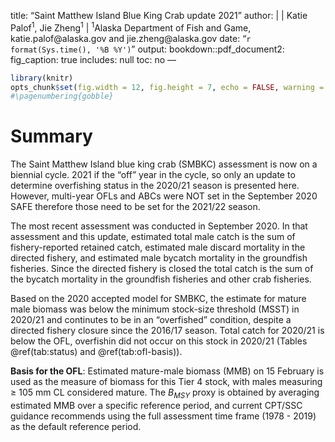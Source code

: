 title: "Saint Matthew Island Blue King Crab update 2021"
author: |
  | Katie Palof$^1$, Jie Zheng$^1$
  | $^1$Alaska Department of Fish and Game, katie.palof@alaska.gov and jie.zheng@alaska.gov
date: "`r format(Sys.time(), '%B %Y')`"
output:
  bookdown::pdf_document2:
    fig_caption: true
    includes: null
    toc: no
---
\pagenumbering{arabic}

```r
library(knitr)
opts_chunk$set(fig.width = 12, fig.height = 7, echo = FALSE, warning = FALSE, message = FALSE,  dpi=300)
#\pagenumbering{gobble}
```

# Summary {-}
The Saint Matthew Island blue king crab (SMBKC) assessment is now on a biennial cycle. 2021 if the "off" year in the cycle, so only an update to determine overfishing status in the 2020/21 season is presented here. However, multi-year OFLs and ABCs were NOT set in the September 2020 SAFE therefore those need to be set for the 2021/22 season.

The most recent assessment was conducted in September 2020. In that assessment and this update, estimated total male catch is the sum of fishery-reported retained catch, estimated male discard mortality in the directed fishery, and estimated male bycatch mortality in the groundfish fisheries. Since the directed fishery is closed the total catch is the sum of the bycatch mortality in the groundfish fisheries and other crab fisheries. 

Based on the 2020 accepted model for SMBKC, the estimate for mature male biomass was below the minimum stock-size threshold (MSST) in 2020/21 and continutes to be in an "overfished" condition, despite a directed fishery closure since the 2016/17 season. Total catch for 2020/21 is below the OFL, overfishin did not occur on this stock in 2020/21 (Tables \@ref(tab:status) and  \@ref(tab:ofl-basis)). 
 
 
 \begin{table}[ht]
 \centering
 \caption{Status and catch specifications (1000 t) for the base model.}
 \label{tab:status}
 \begin{tabular}{lccccccc}
  \hline
  & & Biomass & & Retained & Total & & \\
  Year & MSST & ($\mathit{MMB}_\text{mating}$) & TAC & catch & male catch & OFL & ABC \\
  \hline
  2016/17 & 1.97 & 2.23 & 0.00 & 0.00 & 0.001 & 0.14 & 0.11 \\
  2017/18 & 1.85 & 2.05 & 0.00 & 0.00 & 0.003 & 0.12 & 0.10 \\
  2018/19 & 1.74 & 1.15 & 0.00 & 0.00 & 0.001 & 0.04 & 0.03 \\
  2019/20 & 1.67 & 1.06 & 0.00 & 0.00 & 0.001 & 0.04 & 0.03 \\
  2020/21 &      & 1.12 & 0.00 & 0.00 & 0.001 & 0.05 & 0.04 \\
  2021/22 &      & 1.12 &  &  &  & 0.05 & 0.04 \\
  \hline
\end{tabular}
\end{table}

\begin{table}[ht]
\centering
\caption{Status and catch specifications (million pounds) for the base model.}
\label{tab:status-pounds}
\begin{tabular}{lccccccc}
  \hline
  & & Biomass & & Retained & Total & & \\
  Year & MSST & ($\mathit{MMB}_\text{mating}$) & TAC & catch & male catch & OFL & ABC \\
  \hline
  2016/17 & 4.3 & 4.91 & 0.000 & 0.000 & 0.002  & 0.31 & 0.25 \\ 
  2017/18 & 4.1 & 2.85 & 0.000 & 0.000 & 0.007  & 0.27 & 0.22 \\ 
  2018/19 & 3.84 & 2.54 & 0.000 & 0.000 & 0.002 & 0.08 & 0.07 \\
  2019/20 & 3.68 & 2.34 & 0.000 & 0.000 & 0.002 & 0.096 & 0.08 \\
  2020/21 &      & 2.48 & 0.000 & 0.000 & 0.002 & 0.112 & 0.08  \\
  2021/22 &      & 2.48 &  &  &  & 0.112 & 0.08  \\
  \hline
\end{tabular}
\end{table}


**Basis for the OFL**: Estimated mature-male biomass (MMB) on 15 February is used as the measure of 
 biomass for this Tier 4 stock, with males measuring $\ge$ 105 mm CL considered mature. 
 The $B_\mathit{MSY}$ proxy is obtained by averaging estimated MMB over a specific reference period, and current CPT/SSC guidance recommends using the full assessment time frame (1978 - 2019) as the default reference period. 

\begin{table}[ht]
\centering
\caption{Basis for the OFL (1000 t) from the base model.}
\label{tab:ofl-basis}
\begin{tabular}{lcccccccc}
  \hline
  & & & Biomass & & & & & Natural \\ 
  Year & Tier & $B_\mathit{MSY}$ & ($\mathit{MMB}_\text{mating}$) & $B/B_\mathit{MSY}$ & $F_\mathit{OFL}$ & $\gamma$ & Basis for $B_\mathit{MSY}$ & mortality \\ 
  \hline
  2016/17 & 4b & 3.67 & 2.23 & 0.61 & 0.09 & 1 & 1978-2016 & 0.18 \\ 
  2017/18 & 4b & 3.86 & 2.05 & 0.53 & 0.08 & 1 & 1978-2017 & 0.18 \\
  2018/19 & 4b & 3.7  & 1.15 & 0.35 & 0.043 & 1 & 1978-2017 & 0.18 \\
  2019/20 & 4b & 3.48 & 1.06 & 0.31 & 0.042 & 1 & 1978-2018 & 0.18 \\ 
  2020/21 & 4b & 3.34 & 1.12 & 0.34 & 0.047 & 1 & 1978-2019 & 0.18 \\
  2021/22 & 4b & 3.34 & 1.12 & 0.34 & 0.047 & 1 & 1978-2019 & 0.18 \\
  \hline
\end{tabular}
\end{table}

\pagebreak